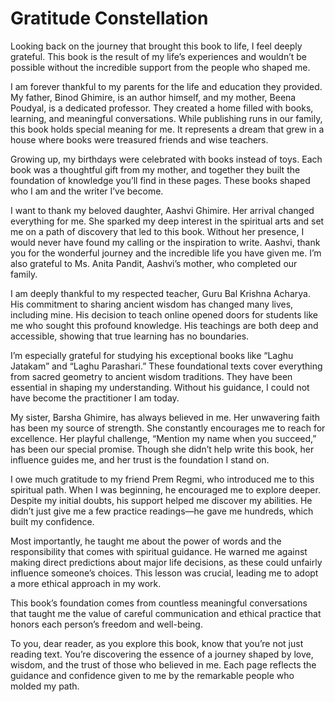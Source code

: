 # Gratitude Constellation {.unnumbered}

Looking back on the journey that brought this book to life, I feel deeply grateful. This book is the result of my life's experiences and wouldn't be possible without the incredible support from the people who shaped me.

I am forever thankful to my parents for the life and education they provided. My father, Binod Ghimire, is an author himself, and my mother, Beena Poudyal, is a dedicated professor. They created a home filled with books, learning, and meaningful conversations. While publishing runs in our family, this book holds special meaning for me. It represents a dream that grew in a house where books were treasured friends and wise teachers.

Growing up, my birthdays were celebrated with books instead of toys. Each book was a thoughtful gift from my mother, and together they built the foundation of knowledge you'll find in these pages. These books shaped who I am and the writer I've become.

I want to thank my beloved daughter, Aashvi Ghimire. Her arrival changed everything for me. She sparked my deep interest in the spiritual arts and set me on a path of discovery that led to this book. Without her presence, I would never have found my calling or the inspiration to write. Aashvi, thank you for the wonderful journey and the incredible life you have given me. I'm also grateful to Ms. Anita Pandit, Aashvi's mother, who completed our family.

I am deeply thankful to my respected teacher, Guru Bal Krishna Acharya. His commitment to sharing ancient wisdom has changed many lives, including mine. His decision to teach online opened doors for students like me who sought this profound knowledge. His teachings are both deep and accessible, showing that true learning has no boundaries.

I'm especially grateful for studying his exceptional books like "Laghu Jatakam" and "Laghu Parashari." These foundational texts cover everything from sacred geometry to ancient wisdom traditions. They have been essential in shaping my understanding. Without his guidance, I could not have become the practitioner I am today.

My sister, Barsha Ghimire, has always believed in me. Her unwavering faith has been my source of strength. She constantly encourages me to reach for excellence. Her playful challenge, "Mention my name when you succeed," has been our special promise. Though she didn't help write this book, her influence guides me, and her trust is the foundation I stand on.

I owe much gratitude to my friend Prem Regmi, who introduced me to this spiritual path. When I was beginning, he encouraged me to explore deeper. Despite my initial doubts, his support helped me discover my abilities. He didn't just give me a few practice readings—he gave me hundreds, which built my confidence.

Most importantly, he taught me about the power of words and the responsibility that comes with spiritual guidance. He warned me against making direct predictions about major life decisions, as these could unfairly influence someone's choices. This lesson was crucial, leading me to adopt a more ethical approach in my work.

This book's foundation comes from countless meaningful conversations that taught me the value of careful communication and ethical practice that honors each person's freedom and well-being.

To you, dear reader, as you explore this book, know that you're not just reading text. You're discovering the essence of a journey shaped by love, wisdom, and the trust of those who believed in me. Each page reflects the guidance and confidence given to me by the remarkable people who molded my path.
